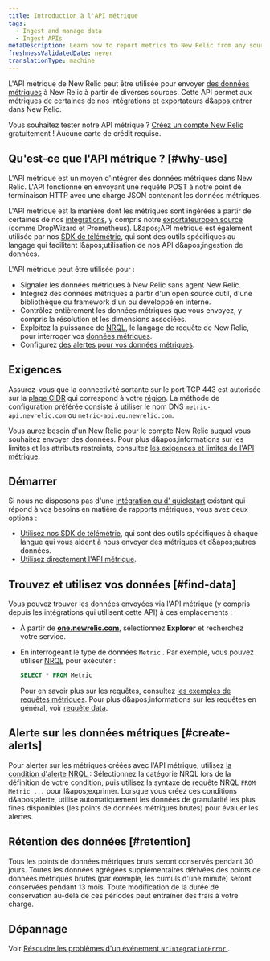 ```yaml
---
title: Introduction à l'API métrique
tags:
  - Ingest and manage data
  - Ingest APIs
metaDescription: Learn how to report metrics to New Relic from any source with the Metric API.
freshnessValidatedDate: never
translationType: machine
---
```


L'API métrique de New Relic peut être utilisée pour envoyer [des données métriques](/docs/using-new-relic/data/understand-data/new-relic-data-types#dimensional-metrics) à New Relic à partir de diverses sources. Cette API permet aux métriques de certaines de nos intégrations et exportateurs d&amp;apos;entrer dans New Relic.

Vous souhaitez tester notre API métrique ? [Créez un compte New Relic](https://newrelic.com/signup) gratuitement ! Aucune carte de crédit requise.

## Qu'est-ce que l'API métrique ? [#why-use]

L'API métrique est un moyen d'intégrer des données métriques dans New Relic. L'API fonctionne en envoyant une requête POST à notre point de terminaison HTTP avec une charge JSON contenant les données métriques.

L'API métrique est la manière dont les métriques sont ingérées à partir de certaines de nos [intégrations](https://newrelic.com/instant-observability/), y compris notre [exportateuropen source ](/docs/data-ingest-apis/get-data-new-relic/new-relic-sdks/telemetry-sdks-send-custom-telemetry-data-new-relic#external-data)(comme DropWizard et Prometheus). L&amp;apos;API métrique est également utilisée par nos [SDK de télémétrie](/docs/data-ingest-apis/get-data-new-relic/new-relic-sdks/telemetry-sdks-send-custom-telemetry-data-new-relic), qui sont des outils spécifiques au langage qui facilitent l&amp;apos;utilisation de nos API d&amp;apos;ingestion de données.

L'API métrique peut être utilisée pour :

* Signaler les données métriques à New Relic sans agent New Relic.
* Intégrez des données métriques à partir d'un open source outil, d'une bibliothèque ou framework d'un ou développé en interne.
* Contrôlez entièrement les données métriques que vous envoyez, y compris la résolution et les dimensions associées.
* Exploitez la puissance de [NRQL](/docs/query-data/nrql-new-relic-query-language/getting-started/introduction-nrql), le langage de requête de New Relic, pour interroger vos [données métriques](/docs/using-new-relic/data/understand-data/new-relic-data-types#metrics).
* Configurez [des alertes pour vos données métriques](#create-alerts).

## Exigences

Assurez-vous que la connectivité sortante sur le port TCP 443 est autorisée sur la [plage CIDR](/docs/using-new-relic/cross-product-functions/install-configure/networks/#infrastructure) qui correspond à votre [région](/docs/using-new-relic/welcome-new-relic/get-started/our-eu-us-region-data-centers). La méthode de configuration préférée consiste à utiliser le nom DNS `metric-api.newrelic.com` ou `metric-api.eu.newrelic.com`.

Vous aurez besoin d'un New Relic <InlinePopover type="licenseKey" />pour le compte New Relic auquel vous souhaitez envoyer des données. Pour plus d&amp;apos;informations sur les limites et les attributs restreints, consultez [les exigences et limites de l'API métrique](/docs/metric-api-general-requirements-limits).

## Démarrer

Si nous ne disposons pas d'une [intégration ou d' quickstart](https://newrelic.com/instant-observability/) existant qui répond à vos besoins en matière de rapports métriques, vous avez deux options :

* [Utilisez nos SDK de télémétrie](/docs/data-ingest-apis/get-data-new-relic/new-relic-sdks/telemetry-sdks-send-custom-telemetry-data-new-relic), qui sont des outils spécifiques à chaque langue qui vous aident à nous envoyer des métriques et d&amp;apos;autres données.
* [Utilisez directement l'API métrique](/docs/report-metrics-metric-api).

## Trouvez et utilisez vos données [#find-data]

Vous pouvez trouver les données envoyées via l'API métrique (y compris depuis les intégrations qui utilisent cette API) à ces emplacements :

* À partir de <DNT>**[one.newrelic.com](https://one.newrelic.com/all-capabilities)**</DNT>, sélectionnez <DNT>**Explorer**</DNT> et recherchez votre service.

* En interrogeant le type de données `Metric` . Par exemple, vous pouvez utiliser [NRQL](/docs/query-data/nrql-new-relic-query-language/getting-started/introduction-nrql) pour exécuter :

  ```sql
  SELECT * FROM Metric
  ```

  Pour en savoir plus sur les requêtes, consultez [les exemples de requêtes métriques](/docs/data-ingest-apis/get-data-new-relic/metric-api/view-query-you-metric-data). Pour plus d&amp;apos;informations sur les requêtes en général, voir [requête data](/docs/using-new-relic/data/understand-data/query-new-relic-data).

## Alerte sur les données métriques [#create-alerts]

Pour alerter sur les métriques créées avec l'API métrique, utilisez [la condition d'alerte NRQL ](/docs/alerts/new-relic-alerts/defining-conditions/create-alert-conditions-nrql-queries): Sélectionnez la catégorie NRQL lors de la définition de votre condition, puis utilisez la syntaxe de requête NRQL `FROM Metric ...` pour l&amp;apos;exprimer. Lorsque vous créez ces conditions d&amp;apos;alerte, <InlinePopover type="alerts" />utilise automatiquement les données de granularité les plus fines disponibles (les points de données métriques brutes) pour évaluer les alertes.

## Rétention des données [#retention]

Tous les points de données métriques bruts seront conservés pendant 30 jours. Toutes les données agrégées supplémentaires dérivées des points de données métriques brutes (par exemple, les cumuls d'une minute) seront conservées pendant 13 mois. Toute modification de la durée de conservation au-delà de ces périodes peut entraîner des frais à votre charge.

## Dépannage

Voir [Résoudre les problèmes d'un événement `NrIntegrationError` ](/docs/troubleshoot-nrintegrationerror-event).
